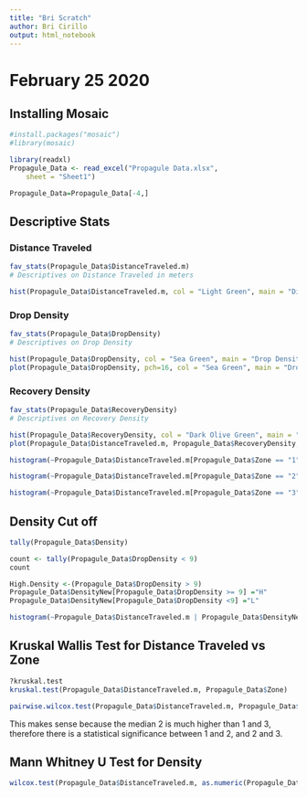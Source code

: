 ```yaml
---
title: "Bri Scratch"
author: Bri Cirillo
output: html_notebook
---
```


# February 25 2020

## Installing Mosaic

```r
#install.packages("mosaic")
#library(mosaic)

library(readxl)
Propagule_Data <- read_excel("Propagule Data.xlsx", 
    sheet = "Sheet1")

Propagule_Data=Propagule_Data[-4,]

```

## Descriptive Stats

### Distance Traveled
```r
fav_stats(Propagule_Data$DistanceTraveled.m)
# Descriptives on Distance Traveled in meters

hist(Propagule_Data$DistanceTraveled.m, col = "Light Green", main = "Distance Traveled", xlab= "Distance Traveled (m)", ylab="Count")

```

### Drop Density
```r
fav_stats(Propagule_Data$DropDensity)
# Descriptives on Drop Density

hist(Propagule_Data$DropDensity, col = "Sea Green", main = "Drop Density", xlab= "Drop Density", ylab="Count")
plot(Propagule_Data$DropDensity, pch=16, col = "Sea Green", main = "Drop Density", xlab= "Drop Density", ylab="Count")
```

### Recovery Density
```r
fav_stats(Propagule_Data$RecoveryDensity)
# Descriptives on Recovery Density

hist(Propagule_Data$RecoveryDensity, col = "Dark Olive Green", main = "Recovery Density", xlab= "Recovery Density", ylab="Count")
plot(Propagule_Data$DistanceTraveled.m, Propagule_Data$RecoveryDensity, pch=16, col = "Dark Olive Green", main = "Recovery Density", xlab= "Density Traveled", ylab="Recovery Density")
```

```r
histogram(~Propagule_Data$DistanceTraveled.m[Propagule_Data$Zone == "1"], width=300, data = Propagule_Data,main= " Distanced Traveled vs Zone 1", xlab= "Distance Traveled", breaks = 15, col= "aquamarine2")

histogram(~Propagule_Data$DistanceTraveled.m[Propagule_Data$Zone == "2"], width=300, data = Propagule_Data,main= " Distanced Traveled vs Zone 2", xlab= "Distance Traveled", breaks = 15, col= "aquamarine2")

histogram(~Propagule_Data$DistanceTraveled.m[Propagule_Data$Zone == "3"], width=300, data = Propagule_Data, main= " Distanced Traveled vs Zone 3", xlab= "Distance Traveled", breaks = 15, col= "aquamarine2")
```

## Density Cut off
```r
tally(Propagule_Data$Density)
```

```r
count <- tally(Propagule_Data$DropDensity < 9)
count
```

```r

High.Density <-(Propagule_Data$DropDensity > 9)
Propagule_Data$DensityNew[Propagule_Data$DropDensity >= 9] ="H"
Propagule_Data$DensityNew[Propagule_Data$DropDensity <9] ="L"

histogram(~Propagule_Data$DistanceTraveled.m | Propagule_Data$DensityNew, width=300, data = Propagule_Data, xlab= "Distance Traveled vs Density", xlim = c(0,400), breaks=15)
```

## Kruskal Wallis Test for Distance Traveled vs Zone

```r
?kruskal.test
kruskal.test(Propagule_Data$DistanceTraveled.m, Propagule_Data$Zone)

pairwise.wilcox.test(Propagule_Data$DistanceTraveled.m, Propagule_Data$Zone, p.adjust.method = "bonferroni", paired = FALSE )

```

This makes sense because the median 2 is much higher than 1 and 3, therefore there is a statistical significance between 1 and 2, and 2 and 3.


## Mann Whitney U Test for Density

```r
wilcox.test(Propagule_Data$DistanceTraveled.m, as.numeric(Propagule_Data$Density))
```

